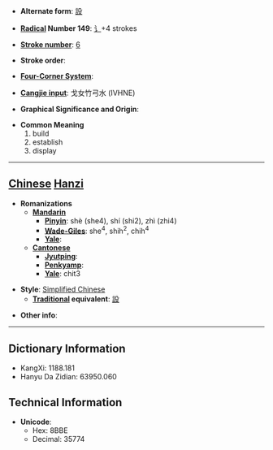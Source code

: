 * '''Alternate form''': [[設]]

* '''[[Wiktionary:Chinese radical index| Radical]] Number 149''': [[Wiktionary:Chinese radical index 讠|讠]]+4 strokes

* '''[[Wiktionary:Chinese total strokes index|Stroke number]]''': [[Wiktionary:Chinese total strokes index 6|6]]

* '''Stroke order''': 

* '''[[Wiktionary:Chinese four corner index|Four-Corner System]]''': 

* '''[[Wiktionary:Chinese Cangjie index|Cangjie input]]''': 戈女竹弓水 (IVHNE)

* '''Graphical Significance and Origin''': 

* '''Common Meaning'''
*#build
*# establish
*# display


----

== [[Chinese]] [[Hanzi]] ==

* '''Romanizations'''
** '''[[Mandarin]]'''
*** '''[[Pinyin]]''': shè (she4), shí (shi2), zhì (zhi4)
*** '''[[Wade-Giles]]''': she<sup>4</sup>, shih<sup>2</sup>, chih<sup>4</sup>
*** '''[[Yale]]''': 
** '''[[Cantonese]]'''
*** '''[[Jyutping]]''':
*** '''[[Penkyamp]]''': 
*** '''[[Yale]]''': chit3

* '''Style''': [[Simplified Chinese]] 
** '''[[Traditional Chinese|Traditional]] equivalent''': [[設]]

* '''Other info''': 

----

== Dictionary Information ==

* KangXi: 1188.181
* Hanyu Da Zidian: 63950.060

== Technical Information ==

* '''Unicode''':
** Hex: 8BBE
** Decimal: 35774